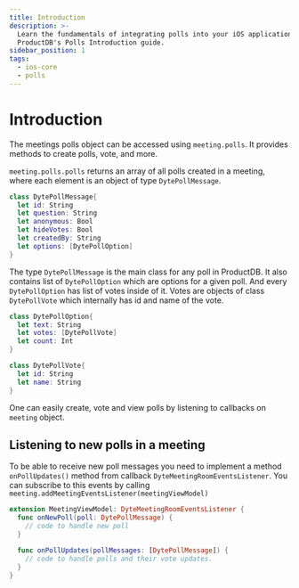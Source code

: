 ```yaml
---
title: Introduction
description: >-
  Learn the fundamentals of integrating polls into your iOS application with
  ProductDB's Polls Introduction guide.
sidebar_position: 1
tags:
  - ios-core
  - polls
---
```


# Introduction

The meetings polls object can be accessed using `meeting.polls`. It provides
methods to create polls, vote, and more.

`meeting.polls.polls` returns an array of all polls created in a meeting, where
each element is an object of type `DytePollMessage`.

```swift
class DytePollMessage{
  let id: String
  let question: String
  let anonymous: Bool
  let hideVotes: Bool
  let createdBy: String
  let options: [DytePollOption]
}
```

The type `DytePollMessage` is the main class for any poll in ProductDB. It also
contains list of `DytePollOption` which are options for a given poll. And every
`DytePollOption` has list of votes inside of it. Votes are objects of class
`DytePollVote` which internally has id and name of the vote.

```swift
class DytePollOption{
  let text: String
  let votes: [DytePollVote]
  let count: Int
}

class DytePollVote{
  let id: String
  let name: String
}
```

One can easily create, vote and view polls by listening to callbacks on
`meeting` object.

## Listening to new polls in a meeting

To be able to receive new poll messages you need to implement a method
`onPollUpdates()` method from callback `DyteMeetingRoomEventsListener`. You can
subscribe to this events by calling
`meeting.addMeetingEventsListener(meetingViewModel)`

```swift
extension MeetingViewModel: DyteMeetingRoomEventsListener {
  func onNewPoll(poll: DytePollMessage) {
    // code to handle new poll
  }

  func onPollUpdates(pollMessages: [DytePollMessage]) {
    // code to handle polls and their vote updates.
  }
}
```
